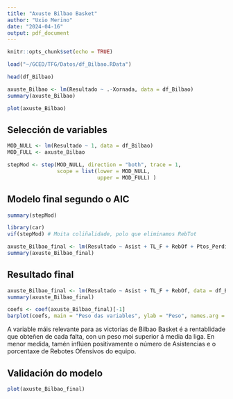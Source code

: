 ```yaml
---
title: "Axuste Bilbao Basket"
author: "Uxio Merino"
date: "2024-04-16"
output: pdf_document
---
```


```r
knitr::opts_chunk$set(echo = TRUE)
```


```r
load("~/GCED/TFG/Datos/df_Bilbao.RData")

head(df_Bilbao)

axuste_Bilbao <- lm(Resultado ~ .-Xornada, data = df_Bilbao)
summary(axuste_Bilbao)
```

```r
plot(axuste_Bilbao)
```

## Selección de variables
```r
MOD_NULL <- lm(Resultado ~ 1, data = df_Bilbao)
MOD_FULL <- axuste_Bilbao

stepMod <- step(MOD_NULL, direction = "both", trace = 1,
                scope = list(lower = MOD_NULL, 
                             upper = MOD_FULL) )
```
## Modelo final segundo o AIC
```r
summary(stepMod)
```

```r
library(car)
vif(stepMod) # Moita coliñalidade, polo que eliminamos RebTot
```

```r
axuste_Bilbao_final <- lm(Resultado ~ Asist + TL_F + RebOf + Ptos_Perdida + RebDef + TO + `%TL` + PPT2 + Rec, data = df_Bilbao)
summary(axuste_Bilbao_final)
```

## Resultado final
```r
axuste_Bilbao_final <- lm(Resultado ~ Asist + TL_F + RebOf, data = df_Bilbao)
summary(axuste_Bilbao_final)
```

```r
coefs <- coef(axuste_Bilbao_final)[-1]
barplot(coefs, main = "Peso das variables", ylab = "Peso", names.arg = names(coefs), col = "lightblue")
```

A variable máis relevante para as victorias de Bilbao Basket é a rentablidade que
obteñen de cada falta, con un peso moi superior á media da liga. 
En menor medida, tamén inflúen positivamente o número de Asistencias e o porcentaxe
de Rebotes Ofensivos do equipo.




## Validación do modelo

```r
plot(axuste_Bilbao_final)
```